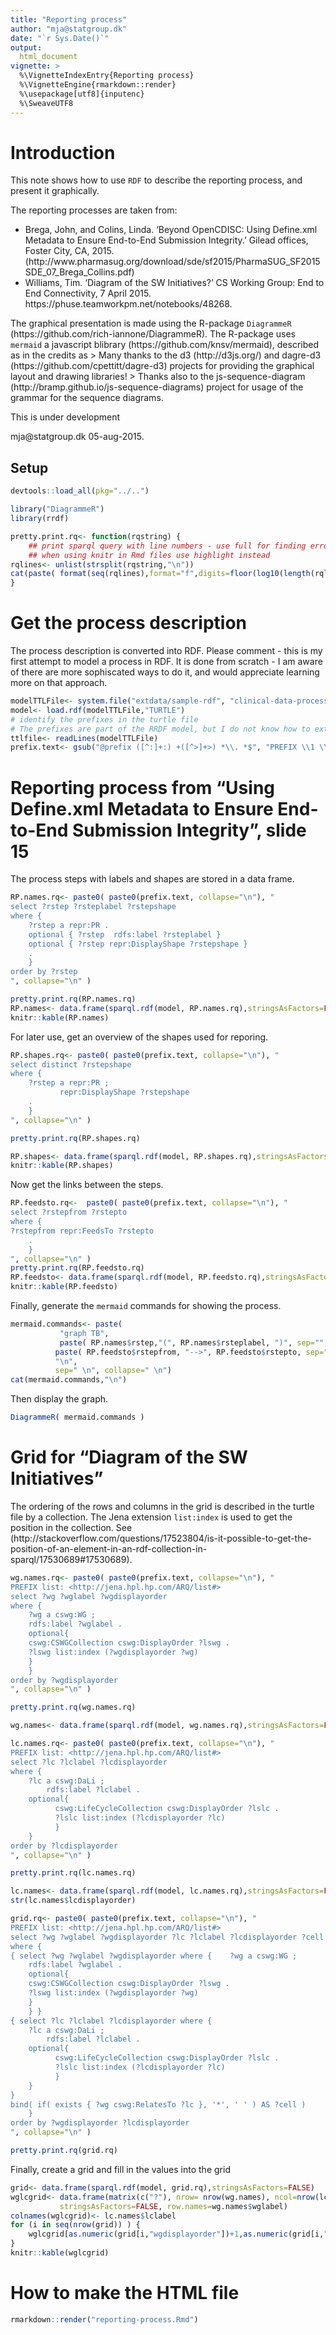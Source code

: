 ```yaml
---
title: "Reporting process"
author: "mja@statgroup.dk"
date: "`r Sys.Date()`"
output: 
  html_document
vignette: >
  %\VignetteIndexEntry{Reporting process}
  %\VignetteEngine{rmarkdown::render}
  %\usepackage[utf8]{inputenc}
  %\SweaveUTF8
---
```


# Introduction

This note shows how to use `RDF` to describe the reporting process, and present it graphically.

The reporting processes are taken from:

* Brega, John, and Colins, Linda. ‘Beyond OpenCDISC: Using Define.xml Metadata to Ensure End-to-End Submission Integrity.’ Gilead offices, Foster City, CA, 2015. (http://www.pharmasug.org/download/sde/sf2015/PharmaSUG_SF2015SDE_07_Brega_Collins.pdf)
* Williams, Tim. ‘Diagram of the SW Initiatives?’ CS Working Group: End to End Connectivity, 7 April 2015. https://phuse.teamworkpm.net/notebooks/48268.

The graphical presentation is made using the R-package `DiagrammeR` (https://github.com/rich-iannone/DiagrammeR). The R-package uses `mermaid` a javascript blibrary (https://github.com/knsv/mermaid), described as in the credits as
> Many thanks to the d3 (http://d3js.org/) and dagre-d3 (https://github.com/cpettitt/dagre-d3) projects for providing the graphical layout and drawing libraries!
> Thanks also to the js-sequence-diagram (http://bramp.github.io/js-sequence-diagrams) project for usage of the grammar for the sequence diagrams.



This is under development

mja@statgroup.dk 05-aug-2015.


## Setup

```r
devtools::load_all(pkg="../..")
```

```r

library("DiagrammeR")
library(rrdf)

pretty.print.rq<- function(rqstring) {
    ## print sparql query with line numbers - use full for finding errors
    ## when using knitr in Rmd files use highlight instead
rqlines<- unlist(strsplit(rqstring,"\n"))
cat(paste( format(seq(rqlines),format="f",digits=floor(log10(length(rqlines)+1))), rqlines, sep=": ", collapse="\n"),"\n")
}

```


# Get the process description

The process description is converted into RDF. Please comment - this
is my first attempt to model a process in RDF. It is done from
scratch - I am aware of there are more sophiscated ways to do it, and
would appreciate learning more on that approach.


```r
modelTTLFile<- system.file("extdata/sample-rdf", "clinical-data-process-model.ttl", package="rrdfqbcrnd0")
model<- load.rdf(modelTTLFile,"TURTLE")
# identify the prefixes in the turtle file
# The prefixes are part of the RRDF model, but I do not know how to extract it from the model.
ttlfile<- readLines(modelTTLFile)
prefix.text<- gsub("@prefix ([^:]+:) +([^>]+>) *\\. *$", "PREFIX \\1 \\2", ttlfile[grep("^@prefix .+$", ttlfile)])
```

# Reporting process from "Using Define.xml Metadata to Ensure End-to-End Submission Integrity", slide 15

The process steps with labels and shapes are stored in a data frame.
```r
RP.names.rq<- paste0( paste0(prefix.text, collapse="\n"), "
select ?rstep ?rsteplabel ?rstepshape
where {
    ?rstep a repr:PR .
    optional { ?rstep  rdfs:label ?rsteplabel }
    optional { ?rstep repr:DisplayShape ?rstepshape }
    .
    }
order by ?rstep
", collapse="\n" )

pretty.print.rq(RP.names.rq)
RP.names<- data.frame(sparql.rdf(model, RP.names.rq),stringsAsFactors=FALSE)
knitr::kable(RP.names)
```

For later use, get an overview of the shapes used for reporing.
```r
RP.shapes.rq<- paste0( paste0(prefix.text, collapse="\n"), "
select distinct ?rstepshape
where {
    ?rstep a repr:PR ;
           repr:DisplayShape ?rstepshape
    .
    }
", collapse="\n" )

pretty.print.rq(RP.shapes.rq)

RP.shapes<- data.frame(sparql.rdf(model, RP.shapes.rq),stringsAsFactors=FALSE)
knitr::kable(RP.shapes)
```

Now get the links between the steps.
```r
RP.feedsto.rq<-  paste0( paste0(prefix.text, collapse="\n"), "
select ?rstepfrom ?rstepto
where {
?rstepfrom repr:FeedsTo ?rstepto 
    .
    }
", collapse="\n" )
pretty.print.rq(RP.feedsto.rq)
RP.feedsto<- data.frame(sparql.rdf(model, RP.feedsto.rq),stringsAsFactors=FALSE)
knitr::kable(RP.feedsto)
```

Finally, generate the `mermaid` commands for showing the process.
```r
mermaid.commands<- paste(
           "graph TB", 
           paste( RP.names$rstep,"(", RP.names$rsteplabel, ")", sep="", collapse=" \n" ),
          paste( RP.feedsto$rstepfrom, "-->", RP.feedsto$rstepto, sep="", collapse=" \n" ),
          "\n",
          sep=" \n", collapse=" \n")
cat(mermaid.commands,"\n")
```

Then display the graph.
```r
DiagrammeR( mermaid.commands )
```

# Grid for "Diagram of the SW Initiatives"

The ordering of the rows and columns in the grid is described in the turtle file by a collection.
The Jena extension `list:index` is used to get the position in the collection.
See (http://stackoverflow.com/questions/17523804/is-it-possible-to-get-the-position-of-an-element-in-an-rdf-collection-in-sparql/17530689#17530689).


```r
wg.names.rq<- paste0( paste0(prefix.text, collapse="\n"), "
PREFIX list: <http://jena.hpl.hp.com/ARQ/list#>
select ?wg ?wglabel ?wgdisplayorder
where {
    ?wg a cswg:WG ;
    rdfs:label ?wglabel .
    optional{
    cswg:CSWGCollection cswg:DisplayOrder ?lswg .
    ?lswg list:index (?wgdisplayorder ?wg)
    }
    }
order by ?wgdisplayorder
", collapse="\n" )

pretty.print.rq(wg.names.rq)

wg.names<- data.frame(sparql.rdf(model, wg.names.rq),stringsAsFactors=FALSE)

lc.names.rq<- paste0( paste0(prefix.text, collapse="\n"), "
PREFIX list: <http://jena.hpl.hp.com/ARQ/list#>
select ?lc ?lclabel ?lcdisplayorder
where {
    ?lc a cswg:DaLi ;
        rdfs:label ?lclabel .
    optional{
          cswg:LifeCycleCollection cswg:DisplayOrder ?lslc .
          ?lslc list:index (?lcdisplayorder ?lc)
          }
    }
order by ?lcdisplayorder
", collapse="\n" )

pretty.print.rq(lc.names.rq)

lc.names<- data.frame(sparql.rdf(model, lc.names.rq),stringsAsFactors=FALSE)
str(lc.names$lcdisplayorder)

grid.rq<- paste0( paste0(prefix.text, collapse="\n"), "
PREFIX list: <http://jena.hpl.hp.com/ARQ/list#>
select ?wg ?wglabel ?wgdisplayorder ?lc ?lclabel ?lcdisplayorder ?cell
where {
{ select ?wg ?wglabel ?wgdisplayorder where {    ?wg a cswg:WG ;
    rdfs:label ?wglabel .
    optional{
    cswg:CSWGCollection cswg:DisplayOrder ?lswg .
    ?lswg list:index (?wgdisplayorder ?wg)
    }
    } }
{ select ?lc ?lclabel ?lcdisplayorder where {
    ?lc a cswg:DaLi ;
        rdfs:label ?lclabel .
    optional{
          cswg:LifeCycleCollection cswg:DisplayOrder ?lslc .
          ?lslc list:index (?lcdisplayorder ?lc)
          }
    }
}
bind( if( exists { ?wg cswg:RelatesTo ?lc }, '*', ' ' ) AS ?cell )
    }
order by ?wgdisplayorder ?lcdisplayorder 
", collapse="\n" )

pretty.print.rq(grid.rq)
```

Finally, create a grid and fill in the values into the grid

```r
grid<- data.frame(sparql.rdf(model, grid.rq),stringsAsFactors=FALSE)
wglcgrid<- data.frame(matrix(c("?"), nrow= nrow(wg.names), ncol=nrow(lc.names)),
           stringsAsFactors=FALSE, row.names=wg.names$wglabel)
colnames(wglcgrid)<- lc.names$lclabel
for (i in seq(nrow(grid)) ) {
    wglcgrid[as.numeric(grid[i,"wgdisplayorder"])+1,as.numeric(grid[i,"lcdisplayorder"])+1] <- grid[i, "cell"]
}
knitr::kable(wglcgrid)
```


# How to make the HTML file

```r
rmarkdown::render("reporting-process.Rmd")
```
